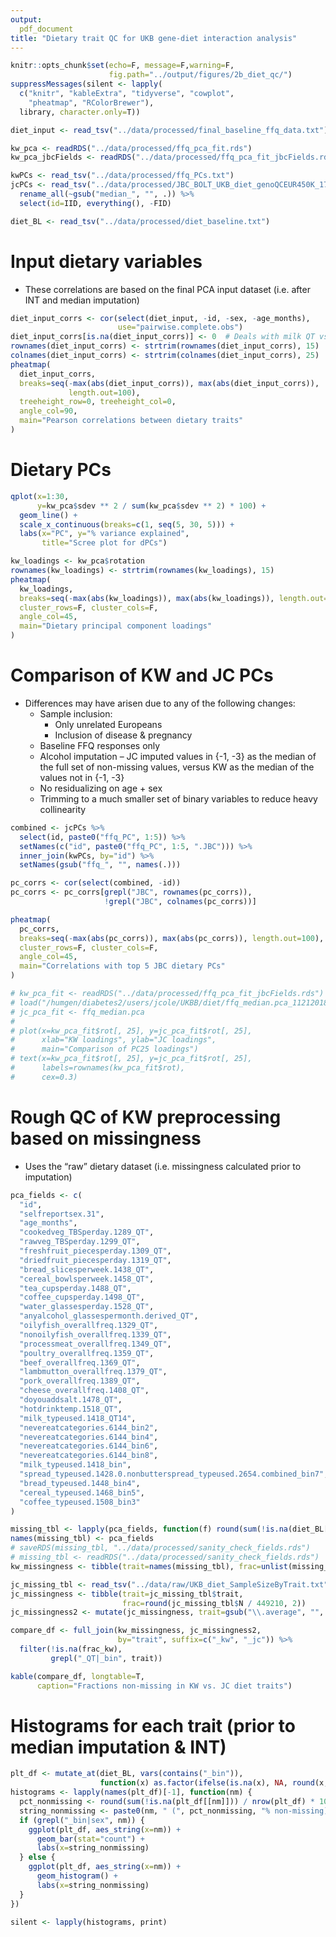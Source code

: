 ```yaml
---
output: 
  pdf_document
title: "Dietary trait QC for UKB gene-diet interaction analysis"
---
```


```r
knitr::opts_chunk$set(echo=F, message=F,warning=F, 
                      fig.path="../output/figures/2b_diet_qc/")
suppressMessages(silent <- lapply(
  c("knitr", "kableExtra", "tidyverse", "cowplot", 
    "pheatmap", "RColorBrewer"), 
  library, character.only=T))
```

```r
diet_input <- read_tsv("../data/processed/final_baseline_ffq_data.txt")

kw_pca <- readRDS("../data/processed/ffq_pca_fit.rds")
kw_pca_jbcFields <- readRDS("../data/processed/ffq_pca_fit_jbcFields.rds")

kwPCs <- read_tsv("../data/processed/ffq_PCs.txt")
jcPCs <- read_tsv("../data/processed/JBC_BOLT_UKB_diet_genoQCEUR450K_170FFQphenotypes_agesexadj_INV") %>%
  rename_all(~gsub("median_", "", .)) %>%
  select(id=IID, everything(), -FID)

diet_BL <- read_tsv("../data/processed/diet_baseline.txt")
```

# Input dietary variables

* These correlations are based on the final PCA input dataset (i.e. after INT and median imputation)

```r
diet_input_corrs <- cor(select(diet_input, -id, -sex, -age_months),
                        use="pairwise.complete.obs")
diet_input_corrs[is.na(diet_input_corrs)] <- 0  # Deals with milk QT vs. binary trait issue
rownames(diet_input_corrs) <- strtrim(rownames(diet_input_corrs), 15)
colnames(diet_input_corrs) <- strtrim(colnames(diet_input_corrs), 25)
pheatmap(
  diet_input_corrs,
  breaks=seq(-max(abs(diet_input_corrs)), max(abs(diet_input_corrs)), 
             length.out=100),
  treeheight_row=0, treeheight_col=0,
  angle_col=90,
  main="Pearson correlations between dietary traits"
)
```

\newpage

# Dietary PCs

```r
qplot(x=1:30,
      y=kw_pca$sdev ** 2 / sum(kw_pca$sdev ** 2) * 100) +
  geom_line() + 
  scale_x_continuous(breaks=c(1, seq(5, 30, 5))) +
  labs(x="PC", y="% variance explained",
       title="Scree plot for dPCs")
```


```r
kw_loadings <- kw_pca$rotation
rownames(kw_loadings) <- strtrim(rownames(kw_loadings), 15)
pheatmap(
  kw_loadings,
  breaks=seq(-max(abs(kw_loadings)), max(abs(kw_loadings)), length.out=100),
  cluster_rows=F, cluster_cols=F,
  angle_col=45,
  main="Dietary principal component loadings"
)
```

\newpage

# Comparison of KW and JC PCs

* Differences may have arisen due to any of the following changes:
    - Sample inclusion:
        + Only unrelated Europeans
        + Inclusion of disease & pregnancy
    - Baseline FFQ responses only
    - Alcohol imputation -- JC imputed values in {-1, -3} as the median of the full set of non-missing values, versus KW as the median of the values not in {-1, -3}
    - No residualizing on age + sex
    - Trimming to a much smaller set of binary variables to reduce heavy collinearity

```r
combined <- jcPCs %>%
  select(id, paste0("ffq_PC", 1:5)) %>%
  setNames(c("id", paste0("ffq_PC", 1:5, ".JBC"))) %>%
  inner_join(kwPCs, by="id") %>%
  setNames(gsub("ffq_", "", names(.)))

pc_corrs <- cor(select(combined, -id))
pc_corrs <- pc_corrs[grepl("JBC", rownames(pc_corrs)),
                     !grepl("JBC", colnames(pc_corrs))]

pheatmap(
  pc_corrs,
  breaks=seq(-max(abs(pc_corrs)), max(abs(pc_corrs)), length.out=100),
  cluster_rows=F, cluster_cols=F,
  angle_col=45,
  main="Correlations with top 5 JBC dietary PCs"
)

# kw_pca_fit <- readRDS("../data/processed/ffq_pca_fit_jbcFields.rds")
# load("/humgen/diabetes2/users/jcole/UKBB/diet/ffq_median.pca_11212018update.Rdata")
# jc_pca_fit <- ffq_median.pca
# 
# plot(x=kw_pca_fit$rot[, 25], y=jc_pca_fit$rot[, 25],
#      xlab="KW loadings", ylab="JC loadings",
#      main="Comparison of PC25 loadings")
# text(x=kw_pca_fit$rot[, 25], y=jc_pca_fit$rot[, 25],
#      labels=rownames(kw_pca_fit$rot),
#      cex=0.3)
```

\newpage

# Rough QC of KW preprocessing based on missingness

* Uses the "raw" dietary dataset (i.e. missingness calculated prior to imputation)

```r
pca_fields <- c(
  "id",
  "selfreportsex.31",
  "age_months",
  "cookedveg_TBSperday.1289_QT",
  "rawveg_TBSperday.1299_QT",
  "freshfruit_piecesperday.1309_QT",
  "driedfruit_piecesperday.1319_QT",
  "bread_slicesperweek.1438_QT",
  "cereal_bowlsperweek.1458_QT",
  "tea_cupsperday.1488_QT",
  "coffee_cupsperday.1498_QT",
  "water_glassesperday.1528_QT",
  "anyalcohol_glassespermonth.derived_QT",
  "oilyfish_overallfreq.1329_QT",
  "nonoilyfish_overallfreq.1339_QT",
  "processmeat_overallfreq.1349_QT",
  "poultry_overallfreq.1359_QT",
  "beef_overallfreq.1369_QT",
  "lambmutton_overallfreq.1379_QT",
  "pork_overallfreq.1389_QT",
  "cheese_overallfreq.1408_QT",
  "doyouaddsalt.1478_QT",
  "hotdrinktemp.1518_QT",
  "milk_typeused.1418_QT14",
  "nevereatcategories.6144_bin2",
  "nevereatcategories.6144_bin4",
  "nevereatcategories.6144_bin6",
  "nevereatcategories.6144_bin8",
  "milk_typeused.1418_bin",
  "spread_typeused.1428.0.nonbutterspread_typeused.2654.combined_bin7",
  "bread_typeused.1448_bin4",
  "cereal_typeused.1468_bin5",
  "coffee_typeused.1508_bin3"
)

missing_tbl <- lapply(pca_fields, function(f) round(sum(!is.na(diet_BL[[f]])) / nrow(diet_BL), 2))
names(missing_tbl) <- pca_fields
# saveRDS(missing_tbl, "../data/processed/sanity_check_fields.rds")
# missing_tbl <- readRDS("../data/processed/sanity_check_fields.rds")
kw_missingness <- tibble(trait=names(missing_tbl), frac=unlist(missing_tbl))

jc_missing_tbl <- read_tsv("../data/raw/UKB_diet_SampleSizeByTrait.txt")
jc_missingness <- tibble(trait=jc_missing_tbl$trait, 
                         frac=round(jc_missing_tbl$N / 449210, 2))
jc_missingness2 <- mutate(jc_missingness, trait=gsub("\\.average", "", trait))

compare_df <- full_join(kw_missingness, jc_missingness2, 
                        by="trait", suffix=c("_kw", "_jc")) %>%
  filter(!is.na(frac_kw),
         grepl("_QT|_bin", trait))

kable(compare_df, longtable=T,
      caption="Fractions non-missing in KW vs. JC diet traits")
```

\newpage

# Histograms for each trait (prior to median imputation & INT)

```r
plt_df <- mutate_at(diet_BL, vars(contains("_bin")), 
                    function(x) as.factor(ifelse(is.na(x), NA, round(x, 2))))
histograms <- lapply(names(plt_df)[-1], function(nm) {
  pct_nonmissing <- round(sum(!is.na(plt_df[[nm]])) / nrow(plt_df) * 100, 1)
  string_nonmissing <- paste0(nm, " (", pct_nonmissing, "% non-missing)")
  if (grepl("_bin|sex", nm)) {
    ggplot(plt_df, aes_string(x=nm)) +
      geom_bar(stat="count") +
      labs(x=string_nonmissing)
  } else {
    ggplot(plt_df, aes_string(x=nm)) +
      geom_histogram() +
      labs(x=string_nonmissing)
  }
})

silent <- lapply(histograms, print)
```
